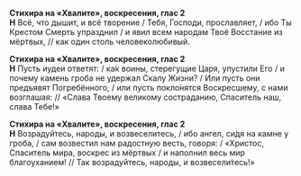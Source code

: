 **Стихира на «Хвалите», воскресения, глас 2**  
**Н** Всё, что дышит, и всё творение / Тебя, Господи, прославляет, / ибо Ты Крестом Смерть упразднил / и явил всем народам Твоё Восстание из мёртвых, // как один столь человеколюбивый.

**Стихира на «Хвалите», воскресения, глас 2**  
**Н** Пусть иудеи ответят: / ка́к воины, стерегущие Царя, упустили Его / и почему камень гроба не удержал Скалу Жизни? / Или пусть они предъявят Погребённого, / или пусть покло́нятся Воскресшему, с нами возглашая: // «Слава Твоему великому состраданию, Спаситель наш, слава Тебе!»

**Стихира на «Хвалите», воскресения, глас 2**  
**Н** Возрадуйтесь, народы, и возвеселитесь, / ибо ангел, си́дя на камне у гроба, / сам возвестил нам радостную весть, говоря: / «Христос, Спаситель мира, воскрес из мёртвых / и наполнил весь мир благоуханием! // Так возрадуйтесь, народы, и возвесели́тесь!»
